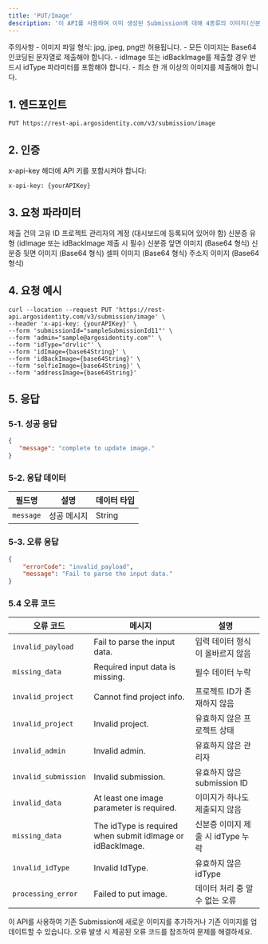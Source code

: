 ```yaml
---
title: 'PUT/Image'
description: '이 API를 사용하여 이미 생성된 Submission에 대해 4종류의 이미지(신분증 앞면, 뒷면, 셀피 이미지, 주소지 이미지)를 새로 추가하거나 업데이트(덮어쓰기)할 수 있습니다.'
---
```


<Warning>
주의사항
- 이미지 파일 형식: jpg, jpeg, png만 허용됩니다.
- 모든 이미지는 Base64 인코딩된 문자열로 제출해야 합니다.
- idImage 또는 idBackImage를 제출할 경우 반드시 idType 파라미터를 포함해야 합니다.
- 최소 한 개 이상의 이미지를 제출해야 합니다.
</Warning>


## 1. 엔드포인트

```text PUT/Image
PUT https://rest-api.argosidentity.com/v3/submission/image
```
## 2. 인증

x-api-key 헤더에 API 키를 포함시켜야 합니다:

```text x-api-key
x-api-key: {yourAPIKey}
```


## 3. 요청 파라미터

<ResponseField name="submissionId" type="string" required="true">
제출 건의 고유 ID
</ResponseField>
<ResponseField name="admin" type="string" required="true">
프로젝트 관리자의 계정 (대시보드에 등록되어 있어야 함)
</ResponseField>
<ResponseField name="idType" type="string" required="true">
신분증 유형 (idImage 또는 idBackImage 제출 시 필수)
</ResponseField>
<ResponseField name="idImage" type="base64String">
신분증 앞면 이미지 (Base64 형식)
</ResponseField>
<ResponseField name="idBackImage" type="base64String" >
신분증 뒷면 이미지 (Base64 형식)
</ResponseField>
<ResponseField name="selfieImage" type="base64String" >
셀피 이미지 (Base64 형식)
</ResponseField>
<ResponseField name="addressImage" type="base64String">
주소지 이미지 (Base64 형식)
</ResponseField>


## 4. 요청 예시

```curl PUT/Image
curl --location --request PUT 'https://rest-api.argosidentity.com/v3/submission/image' \
--header 'x-api-key: {yourAPIKey}' \
--form 'submissionId="sampleSubmissionId11"' \
--form 'admin="sample@argosidentity.com"' \
--form 'idType="drvlic"' \
--form 'idImage={base64String}' \
--form 'idBackImage={base64String}' \
--form 'selfieImage={base64String}' \
--form 'addressImage={base64String}'
```

## 5. 응답

### 5-1. 성공 응답
```json result.json
{
   "message": "complete to update image."
}
```

### 5-2. 응답 데이터
| 필드명                        | 설명                                                        | 데이터 타입         |
|-------------------------------|-----------------------------------------------------------|---------------------|
| `message`                        | 성공 메시지            | String              |

### 5-3. 오류 응답
```json result.json
{
    "errorCode": "invalid_payload",
    "message": "Fail to parse the input data."
}
```

### 5.4 오류 코드
| 오류 코드            | 메시지                                  | 설명                                        |
|----------------------|-----------------------------------------|---------------------------------------------|
| `invalid_payload`    | Fail to parse the input data.          | 입력 데이터 형식이 올바르지 않음            |
| `missing_data`       | Required input data is missing.        | 필수 데이터 누락                            |
| `invalid_project`    | Cannot find project info.              | 프로젝트 ID가 존재하지 않음                 |
| `invalid_project`    | Invalid project.                       | 유효하지 않은 프로젝트 상태                 |
| `invalid_admin`      | Invalid admin.                         | 유효하지 않은 관리자                        |
| `invalid_submission` | Invalid submission.                    | 유효하지 않은 submission ID                 |
| `invalid_data`       | At least one image parameter is required. | 이미지가 하나도 제출되지 않음             |
| `missing_data`       | The idType is required when submit idImage or idBackImage. | 신분증 이미지 제출 시 idType 누락 |
| `invalid_idType`     | Invalid IdType.                        | 유효하지 않은 idType                        |
| `processing_error`   | Failed to put image.                   | 데이터 처리 중 알 수 없는 오류              |


이 API를 사용하여 기존 Submission에 새로운 이미지를 추가하거나 기존 이미지를 업데이트할 수 있습니다. 오류 발생 시 제공된 오류 코드를 참조하여 문제를 해결하세요.
